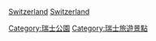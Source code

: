 [[category:欧洲国家公园|Switzerland]]
[[category:各国国家公园|Switzerland]]
[[Category:瑞士公園|Category:瑞士公園]]
[[Category:瑞士旅遊景點|Category:瑞士旅遊景點]]